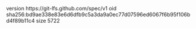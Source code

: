version https://git-lfs.github.com/spec/v1
oid sha256:bd9ae338e83e6d6dfb9c5a3da9a0ec77d07596ed6067f6b95f106bd4f89b11c4
size 5722
